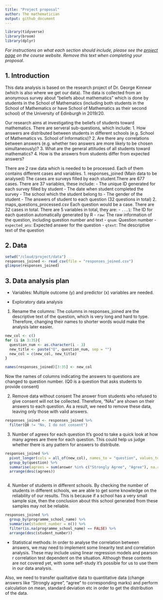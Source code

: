 ```yaml
---
title: "Project proposal"
author: The mathematician
output: github_document
---
```


```r
library(tidyverse)
library(broom)
library(dplyr)
```

*For instructions on what each section should include, please see the [project page](https://idsed.digital/assessments/project/#proposal) on the course website. Remove this text when completing your proposal*.

## 1. Introduction

This data analysis is based on the research project of Dr. George Kinnear (which is also where we get our data). The data is collected from an anonymous survey about "beliefs about mathematics" which is done by students in the School of Mathematics (including both students in the School of Mathematics or have School of Mathematics as their second school) of the University of Edinburgh in 2019/20.

Our research aims at investigating the beliefs of students toward mathematics. There are serveral sub-questions, which include:
  1. How answers are distributed between students in different schools (e.g. School of Mathematics vs. School of Informatics)?
  2. Are there any correlations between answers (e.g. whether two answers are more likely to be chosen simultaneously)?
  3. What are the general attitudes of all students toward mathematics?
  4. How is the answers from students differ from expected answers?
  
There are 2 raw data which is needed to be processed. Each of them contains different cases and variables.
  1. responses_joined (Main data to be analysed)
    The cases are surveys filled by each student.There are 677 cases. 
    There are 37 variables, these include:
      - The unique ID generated for each survey filled by student
      - The date when student completed the survey
      - The school which the student belong to
      - The gender of the student
      - The answers of student to each question (32 questions in total)
  2. maps_questions_processed.csv
    Each question would be a case. There are 32 cases in total.
    There are 5 variables in total, they are:
      - `...1`: The ID for each question automatically generated by R
      - `raw`: The raw information of the question, including question number and text
      - `qnum`: Question number
      - `expected_ans`: Expected answer for the question
      - `qtext`: The descriptive text of the question
  
## 2. Data

```r
setwd("/cloud/project/data")
responses_joined <- read_csv(file = "responses_joined.csv")
glimpse(responses_joined)
```


## 3. Data analysis plan

- Variables:
Multiple outcome (y) and predictor (x) variables are needed. 

- Exploratory data analysis

1. Rename the columns:
The columns in responses_joined are the descriptive text of the question, which is very long and hard to type. Therefore, changing their names to shorter words would make the analysis later easier.

```r
new_col <- c()
for (i in 3:35){
  question_num <- as.character(i - 3)
  new_title <- paste("Q", question_num, sep = "")
  new_col = c(new_col, new_title)
}

names(responses_joined)[3:35] <- new_col
```

Now the names of columns indicating the answers to questions are changed to question number.
(Q0 is a question that asks students to provide consent)

2. Remove data without consent
The answer from students who refused to give consent will not be collected. Therefore, "NAs" are shown on their answers to each question. As a result, we need to remove these data, leaving only those with valid answers.

```r
responses_joined <- responses_joined %>%
  filter(Q0 != "No, I do not consent")
```

3. Number of agrees for each question
It's good to take a quick look at how many agrees are there for each question. This could help us judge whether there is any pattern for answers to distribute.

```r
responses_joined %>%
  pivot_longer(cols = all_of(new_col), names_to = "question", values_to = "answer") %>%
  group_by(question) %>%
  summarise(agrees = sum(answer %in% c("Strongly Agree", "Agree"), na.rm = TRUE)) %>%
  arrange(desc(agrees))
  
```

4. Number of students in different schools.
By checking the number of students in different schools, we are able to get some knowledge on the reliability of our results. This is because if a school has a very small sample size, then the conclusion about this school generated from these samples may not be reliable.

```r
responses_joined %>%
  group_by(programme_school_name) %>%
  summarise(student_number = n()) %>%
  filter(is.na(programme_school_name) == FALSE) %>%
  arrange(desc(student_number))

```

- Statistical methods:
In order to analyse the correlation between answers, we may need to implement some linearity test and correlation analysis. These may include using linear regression models and pearson r correlation test dependent on the situation. Although these contents are not covered yet, with some self-study it's possible for us to use them in our data analysis.

Also, we need to transfer qualitative data to quantitative data (change answers like "Strongly agree", "agree" to corresponding marks) and perform calculation on mean, standard deviation etc in order to get the distribution of the data.

